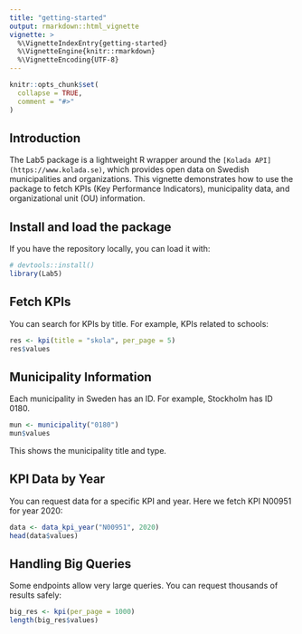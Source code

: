 ```yaml
---
title: "getting-started"
output: rmarkdown::html_vignette
vignette: >
  %\VignetteIndexEntry{getting-started}
  %\VignetteEngine{knitr::rmarkdown}
  %\VignetteEncoding{UTF-8}
---
```


```r
knitr::opts_chunk$set(
  collapse = TRUE,
  comment = "#>"
)
```


## Introduction

The Lab5 package is a lightweight R wrapper around the `[Kolada API](https://www.kolada.se)`,
which provides open data on Swedish municipalities and 
organizations. This vignette demonstrates how to use the package to fetch KPIs
(Key Performance Indicators), municipality data, and organizational unit (OU) 
information.

## Install and load the package

If you have the repository locally, you can load it with:

```r
# devtools::install()
library(Lab5)
```


## Fetch KPIs

You can search for KPIs by title. For example, KPIs related to schools:

```r
res <- kpi(title = "skola", per_page = 5)
res$values
```


## Municipality Information

Each municipality in Sweden has an ID.
For example, Stockholm has ID 0180.

```r
mun <- municipality("0180")
mun$values
```

This shows the municipality title and type.

## KPI Data by Year
You can request data for a specific KPI and year.
Here we fetch KPI N00951 for year 2020:

```r
data <- data_kpi_year("N00951", 2020)
head(data$values)
```


## Handling Big Queries

Some endpoints allow very large queries.
You can request thousands of results safely:

```r
big_res <- kpi(per_page = 1000)
length(big_res$values)
```


